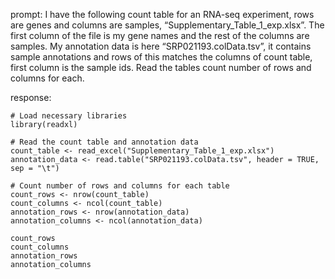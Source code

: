 prompt:
I have the following count table for an RNA-seq experiment, rows are genes and columns are samples, "Supplementary_Table_1_exp.xlsx". The first column of the file is my gene names and the rest of the columns are samples. My annotation data is here  "SRP021193.colData.tsv", it contains sample annotations and rows of this matches the columns of count table, first column is the sample ids. Read the tables count number of rows and columns for each.

response:
```
# Load necessary libraries
library(readxl)

# Read the count table and annotation data
count_table <- read_excel("Supplementary_Table_1_exp.xlsx")
annotation_data <- read.table("SRP021193.colData.tsv", header = TRUE, sep = "\t")

# Count number of rows and columns for each table
count_rows <- nrow(count_table)
count_columns <- ncol(count_table)
annotation_rows <- nrow(annotation_data)
annotation_columns <- ncol(annotation_data)

count_rows
count_columns
annotation_rows
annotation_columns
```
